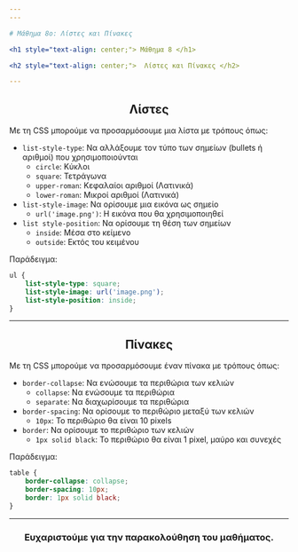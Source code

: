 ```yaml
---
---

# Μάθημα 8ο: Λίστες και Πίνακες

<h1 style="text-align: center;"> Μάθημα 8 </h1>

<h2 style="text-align: center;">  Λίστες και Πίνακες </h2>

---
```


<h2 style="text-align: center;">  Λίστες </h2>

Με τη CSS μπορούμε να προσαρμόσουμε μια λίστα με τρόπους όπως:

* ```list-style-type```: Να αλλάξουμε τον τύπο των σημείων (bullets ή αριθμοί) που χρησιμοποιούνται
    - ```circle```: Κύκλοι
    - ```square```: Τετράγωνα
    - ```upper-roman```: Κεφαλαίοι αριθμοί (Λατινικά)
    - ```lower-roman```: Μικροί αριθμοί (Λατινικά)
* ```list-style-image```: Να ορίσουμε μια εικόνα ως σημείο
    - ```url('image.png')```: Η εικόνα που θα χρησιμοποιηθεί
* ```list style-position```: Να ορίσουμε τη θέση των σημείων
    - ```inside```: Μέσα στο κείμενο
    - ```outside```: Εκτός του κειμένου

Παράδειγμα:

```css
ul {
    list-style-type: square;
    list-style-image: url('image.png');
    list-style-position: inside;
}
```

---

<h2 style="text-align: center;">  Πίνακες </h2>

Με τη CSS μπορούμε να προσαρμόσουμε έναν πίνακα με τρόπους όπως:

* ```border-collapse```: Να ενώσουμε τα περιθώρια των κελιών
    - ```collapse```: Να ενώσουμε τα περιθώρια
    - ```separate```: Να διαχωρίσουμε τα περιθώρια
* ```border-spacing```: Να ορίσουμε το περιθώριο μεταξύ των κελιών
    - ```10px```: Το περιθώριο θα είναι 10 pixels
* ```border```: Να ορίσουμε το περιθώριο των κελιών
    - ```1px solid black```: Το περιθώριο θα είναι 1 pixel, μαύρο και συνεχές

Παράδειγμα:

```css
table {
    border-collapse: collapse;
    border-spacing: 10px;
    border: 1px solid black;
}
```

---

<h3 style="text-align: center;"> Ευχαριστούμε για την παρακολούθηση του μαθήματος. </h3>
